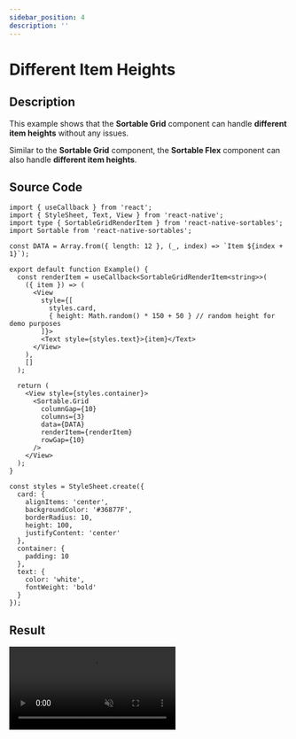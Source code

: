 ```yaml
---
sidebar_position: 4
description: ''
---
```


# Different Item Heights

## Description

This example shows that the **Sortable Grid** component can handle **different item heights** without any issues.

Similar to the **Sortable Grid** component, the **Sortable Flex** component can also handle **different item heights**.

## Source Code

```tsx
import { useCallback } from 'react';
import { StyleSheet, Text, View } from 'react-native';
import type { SortableGridRenderItem } from 'react-native-sortables';
import Sortable from 'react-native-sortables';

const DATA = Array.from({ length: 12 }, (_, index) => `Item ${index + 1}`);

export default function Example() {
  const renderItem = useCallback<SortableGridRenderItem<string>>(
    ({ item }) => (
      <View
        style={[
          styles.card,
          { height: Math.random() * 150 + 50 } // random height for demo purposes
        ]}>
        <Text style={styles.text}>{item}</Text>
      </View>
    ),
    []
  );

  return (
    <View style={styles.container}>
      <Sortable.Grid
        columnGap={10}
        columns={3}
        data={DATA}
        renderItem={renderItem}
        rowGap={10}
      />
    </View>
  );
}

const styles = StyleSheet.create({
  card: {
    alignItems: 'center',
    backgroundColor: '#36877F',
    borderRadius: 10,
    height: 100,
    justifyContent: 'center'
  },
  container: {
    padding: 10
  },
  text: {
    color: 'white',
    fontWeight: 'bold'
  }
});
```

## Result


<video autoPlay loop muted width='300px' src={defaultVideo} />
